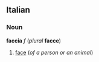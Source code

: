 ==Italian==
===Noun===
'''faccia''' ''f'' (''plural'' '''facce''')

#[[face]] (''of a person or an animal'')